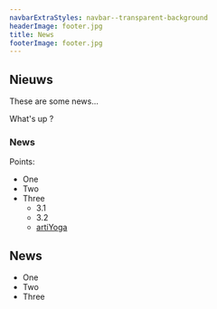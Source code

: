 ```yaml
---
navbarExtraStyles: navbar--transparent-background
headerImage: footer.jpg
title: News
footerImage: footer.jpg
---
```


## Nieuws

These are some news...

What's up ?

<Section><Content>

### News
Points: 
- One
- Two
- Three
  - 3.1
  - 3.2
  - [artiYoga](https://www.artiyoga.com)

</Content></Section>

<Section>
  <Content>
    <h1>News</h1>
    <ul>
      <li>One</li>
      <li>Two</li>
      <li>Three</li>
    </ul>
  </Content>
</Section>

<NewsIndex />

